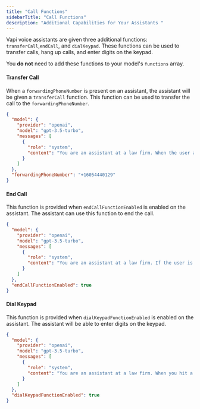 ```yaml
---
title: "Call Functions"
sidebarTitle: "Call Functions"
description: "Additional Capabilities for Your Assistants "
---
```


Vapi voice assistants are given three additional functions: `transferCall`,`endCall`, and `dialKeypad`. These functions can be used to transfer calls, hang up calls, and enter digits on the keypad.

<Note>You **do not** need to add these functions to your model's `functions` array.</Note>

#### Transfer Call

When a `forwardingPhoneNumber` is present on an assistant, the assistant will be given a `transferCall` function. This function can be used to transfer the call to the `forwardingPhoneNumber`.

```json
{
  "model": {
    "provider": "openai",
    "model": "gpt-3.5-turbo",
    "messages": [
      {
        "role": "system",
        "content": "You are an assistant at a law firm. When the user asks to be transferred, use the transferCall function."
      }
    ]
  },
  "forwardingPhoneNumber": "+16054440129"
}
```

#### End Call

This function is provided when `endCallFunctionEnabled` is enabled on the assistant. The assistant can use this function to end the call.

```json
{
  "model": {
    "provider": "openai",
    "model": "gpt-3.5-turbo",
    "messages": [
      {
        "role": "system",
        "content": "You are an assistant at a law firm. If the user is being mean, use the endCall function."
      }
    ]
  },
  "endCallFunctionEnabled": true
}
```

#### Dial Keypad

This function is provided when `dialKeypadFunctionEnabled` is enabled on the assistant. The assistant will be able to enter digits on the keypad.

```json
{
  "model": {
    "provider": "openai",
    "model": "gpt-3.5-turbo",
    "messages": [
      {
        "role": "system",
        "content": "You are an assistant at a law firm. When you hit a menu, use the dialKeypad function to enter the digits."
      }
    ]
  },
  "dialKeypadFunctionEnabled": true
}
```

